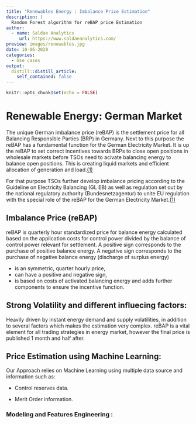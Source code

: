 ```yaml
---
title: "Renewables Energy : Imbalance Price Estimation"
description: |
  Random Forest algorithm for reBAP price Estimation
author:
  - name: Saldae Analytics
     url: https://www.saldaeanalytics.com/
preview: images/renewables.jpg
date: 10-06-2020
categories:
  - Use cases
output:
  distill::distill_article:
    self_contained: false
---
```


```r
knitr::opts_chunk$set(echo = FALSE)
```

# Renewable Energy: German Market 
The unique German imbalance price (reBAP) is the settlement price for all Balancing Responsible Parties (BRP) in Germany. Next to this purpose the reBAP has a fundamental function for the German Electricity Market. It is up the reBAP to set correct incentives towards BRPs to close open positions in wholesale markets before TSOs need to acivate balancing energy to balance open positions. This is creating liquid markets and efficient allocation of generation and load.[(1)](https://www.regelleistung.net/ext/static/rebap?lang=en) <br>

For that purpose TSOs further develop imbalance pricing according to the Guideline on Electricity Balancing (GL EB) as well as regulation set out by the national regulatory authority (Bundesnetzagentur) to unite EU regulation with the special role of the reBAP for the German Electricity Market.[(1)](https://www.regelleistung.net/ext/static/rebap?lang=en)




## Imbalance Price (reBAP)

reBAP is quarterly hour standardized price for balance energy calculated based on the application costs for control power divided by the balance of control power relevant for settlement.
A positive sign corresponds to the purchase of positive balance energy. A negative sign corresponds to the purchase of negative balance energy (discharge of surplus energy)

* is an symmetric, quarter hourly price,
* can have a positive and negative sign,
* is based on costs of activated balancing energy and adds further components to ensure the incentive function.

## Strong Volatility and different influecing factors:

Heavily driven by instant energy demand and supply volatilities, in addition to several factors which makes the estimation very complex.
reBAP is a vital element for all trading strategies in energy market, however the final price is published 1 month and half after.

## Price Estimation using Machine Learning: 

Our Approach relies on Machine Learning using multiple data source and information such as:

- Control reserves data.

- Merit Order information.

### Modeling and Features Engineering : 



